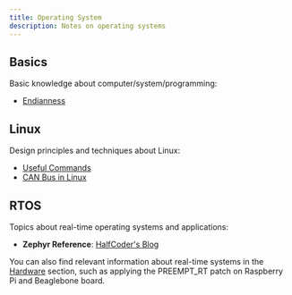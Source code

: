 ```yaml
---
title: Operating System
description: Notes on operating systems
---
```


## Basics

Basic knowledge about computer/system/programming:

* [Endianness](/tech-notes/system/os/endianness)

## Linux

Design principles and techniques about Linux:

* [Useful Commands](/tech-notes/system/linux/command)
* [CAN Bus in Linux](/tech-notes/system/linux/canbus)

## RTOS

Topics about real-time operating systems and applications:

* **Zephyr Reference**: [HalfCoder's Blog](https://lgl88911.github.io/)

You can also find relevant information about real-time systems in the [Hardware](/tech-notes/system/hardware) section, such as applying the PREEMPT_RT patch on Raspberry Pi and Beaglebone board.